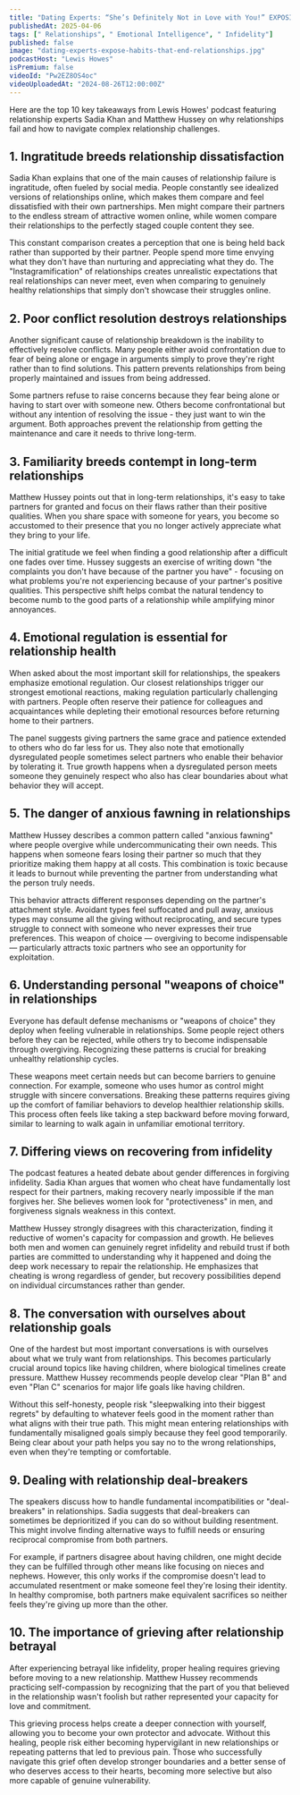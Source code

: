 ```yaml
---
title: "Dating Experts: “She’s Definitely Not in Love with You!” EXPOSING the Habits That END Relationships"
publishedAt: 2025-04-06
tags: [" Relationships", " Emotional Intelligence", " Infidelity"]
published: false
image: "dating-experts-expose-habits-that-end-relationships.jpg"
podcastHost: "Lewis Howes"
isPremium: false
videoId: "Pw2EZ8OS4oc"
videoUploadedAt: "2024-08-26T12:00:00Z"
---
```



<PodcastSummaryPageLayout frontmatter={frontmatter}>

Here are the top 10 key takeaways from Lewis Howes' podcast featuring relationship experts Sadia Khan and Matthew Hussey on why relationships fail and how to navigate complex relationship challenges.

## 1. Ingratitude breeds relationship dissatisfaction

Sadia Khan explains that one of the main causes of relationship failure is ingratitude, often fueled by social media. People constantly see idealized versions of relationships online, which makes them compare and feel dissatisfied with their own partnerships. Men might compare their partners to the endless stream of attractive women online, while women compare their relationships to the perfectly staged couple content they see.

This constant comparison creates a perception that one is being held back rather than supported by their partner. People spend more time envying what they don't have than nurturing and appreciating what they do. The "Instagramification" of relationships creates unrealistic expectations that real relationships can never meet, even when comparing to genuinely healthy relationships that simply don't showcase their struggles online.

## 2. Poor conflict resolution destroys relationships

Another significant cause of relationship breakdown is the inability to effectively resolve conflicts. Many people either avoid confrontation due to fear of being alone or engage in arguments simply to prove they're right rather than to find solutions. This pattern prevents relationships from being properly maintained and issues from being addressed.

Some partners refuse to raise concerns because they fear being alone or having to start over with someone new. Others become confrontational but without any intention of resolving the issue - they just want to win the argument. Both approaches prevent the relationship from getting the maintenance and care it needs to thrive long-term.

## 3. Familiarity breeds contempt in long-term relationships

Matthew Hussey points out that in long-term relationships, it's easy to take partners for granted and focus on their flaws rather than their positive qualities. When you share space with someone for years, you become so accustomed to their presence that you no longer actively appreciate what they bring to your life.

The initial gratitude we feel when finding a good relationship after a difficult one fades over time. Hussey suggests an exercise of writing down "the complaints you don't have because of the partner you have" - focusing on what problems you're not experiencing because of your partner's positive qualities. This perspective shift helps combat the natural tendency to become numb to the good parts of a relationship while amplifying minor annoyances.

## 4. Emotional regulation is essential for relationship health

When asked about the most important skill for relationships, the speakers emphasize emotional regulation. Our closest relationships trigger our strongest emotional reactions, making regulation particularly challenging with partners. People often reserve their patience for colleagues and acquaintances while depleting their emotional resources before returning home to their partners.

The panel suggests giving partners the same grace and patience extended to others who do far less for us. They also note that emotionally dysregulated people sometimes select partners who enable their behavior by tolerating it. True growth happens when a dysregulated person meets someone they genuinely respect who also has clear boundaries about what behavior they will accept.

## 5. The danger of anxious fawning in relationships

Matthew Hussey describes a common pattern called "anxious fawning" where people overgive while undercommunicating their own needs. This happens when someone fears losing their partner so much that they prioritize making them happy at all costs. This combination is toxic because it leads to burnout while preventing the partner from understanding what the person truly needs.

This behavior attracts different responses depending on the partner's attachment style. Avoidant types feel suffocated and pull away, anxious types may consume all the giving without reciprocating, and secure types struggle to connect with someone who never expresses their true preferences. This weapon of choice — overgiving to become indispensable — particularly attracts toxic partners who see an opportunity for exploitation.

## 6. Understanding personal "weapons of choice" in relationships

Everyone has default defense mechanisms or "weapons of choice" they deploy when feeling vulnerable in relationships. Some people reject others before they can be rejected, while others try to become indispensable through overgiving. Recognizing these patterns is crucial for breaking unhealthy relationship cycles.

These weapons meet certain needs but can become barriers to genuine connection. For example, someone who uses humor as control might struggle with sincere conversations. Breaking these patterns requires giving up the comfort of familiar behaviors to develop healthier relationship skills. This process often feels like taking a step backward before moving forward, similar to learning to walk again in unfamiliar emotional territory.

## 7. Differing views on recovering from infidelity

The podcast features a heated debate about gender differences in forgiving infidelity. Sadia Khan argues that women who cheat have fundamentally lost respect for their partners, making recovery nearly impossible if the man forgives her. She believes women look for "protectiveness" in men, and forgiveness signals weakness in this context.

Matthew Hussey strongly disagrees with this characterization, finding it reductive of women's capacity for compassion and growth. He believes both men and women can genuinely regret infidelity and rebuild trust if both parties are committed to understanding why it happened and doing the deep work necessary to repair the relationship. He emphasizes that cheating is wrong regardless of gender, but recovery possibilities depend on individual circumstances rather than gender.

## 8. The conversation with ourselves about relationship goals

One of the hardest but most important conversations is with ourselves about what we truly want from relationships. This becomes particularly crucial around topics like having children, where biological timelines create pressure. Matthew Hussey recommends people develop clear "Plan B" and even "Plan C" scenarios for major life goals like having children.

Without this self-honesty, people risk "sleepwalking into their biggest regrets" by defaulting to whatever feels good in the moment rather than what aligns with their true path. This might mean entering relationships with fundamentally misaligned goals simply because they feel good temporarily. Being clear about your path helps you say no to the wrong relationships, even when they're tempting or comfortable.

## 9. Dealing with relationship deal-breakers

The speakers discuss how to handle fundamental incompatibilities or "deal-breakers" in relationships. Sadia suggests that deal-breakers can sometimes be deprioritized if you can do so without building resentment. This might involve finding alternative ways to fulfill needs or ensuring reciprocal compromise from both partners.

For example, if partners disagree about having children, one might decide they can be fulfilled through other means like focusing on nieces and nephews. However, this only works if the compromise doesn't lead to accumulated resentment or make someone feel they're losing their identity. In healthy compromise, both partners make equivalent sacrifices so neither feels they're giving up more than the other.

## 10. The importance of grieving after relationship betrayal

After experiencing betrayal like infidelity, proper healing requires grieving before moving to a new relationship. Matthew Hussey recommends practicing self-compassion by recognizing that the part of you that believed in the relationship wasn't foolish but rather represented your capacity for love and commitment.

This grieving process helps create a deeper connection with yourself, allowing you to become your own protector and advocate. Without this healing, people risk either becoming hypervigilant in new relationships or repeating patterns that led to previous pain. Those who successfully navigate this grief often develop stronger boundaries and a better sense of who deserves access to their hearts, becoming more selective but also more capable of genuine vulnerability.

</PodcastSummaryPageLayout>
